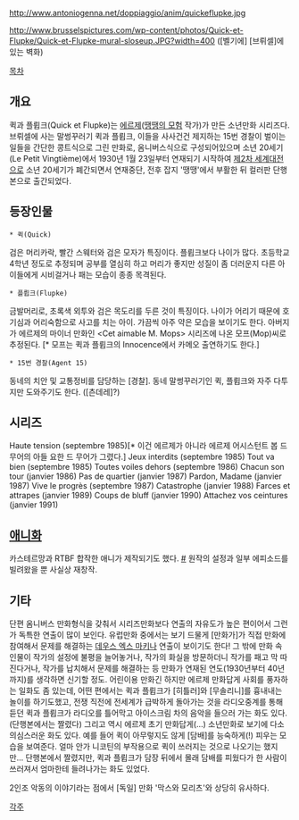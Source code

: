 http://www.antoniogenna.net/doppiaggio/anim/quickeflupke.jpg

http://www.brusselspictures.com/wp-content/photos/Quick-et-Flupke/Quick-et-Flupke-mural-sloseup.JPG?width=400
([벨기에] [브뤼셀]에 있는 벽화)

[[목차]]

== 개요 ==
퀵과 플륍크(Quick et Flupke)는 [[에르제]]([[땡땡의 모험]] 작가)가 만든 소년만화 시리즈다. 브뤼셀에 사는 말썽꾸러기 퀵과 플륍크, 이들을 사사건건 제지하는 15번 경찰이 벌이는 일들을 간단한 콩트식으로 그린 만화로, 옴니버스식으로 구성되어있으며 소년 20세기(Le Petit Vingtième)에서 1930년 1월 23일부터 연재되기 시작하여 [[제2차 세계대전]]으로 소년 20세기가 폐간되면서 연재중단, 전후 잡지 '땡땡'에서 부활한 뒤 컬러판 단행본으로 출간되었다. 

== 등장인물 ==

 * 퀵(Quick)
검은 머리카락, 빨간 스웨터와 검은 모자가 특징이다.  
플륍크보다 나이가 많다. 초등학교 4학년 정도로 추정되며 공부를 열심히 하고 머리가 좋지만 성질이 좀 더러운지 다른 아이들에게 시비걸거나 패는 모습이 종종 목격된다. 

 * 플륍크(Flupke)
금발머리로, 초록색 외투와 검은 목도리를 두른 것이 특징이다.
나이가 어리기 때문에 호기심과 어리숙함으로 사고를 치는 아이. 가끔씩 아주 약은 모습을 보이기도 한다. 아버지가 에르제의 마이너 만화인 <Cet aimable M. Mops> 시리즈에 나온 모프(Mop)씨로 추정된다. [* 모프는 퀵과 플륍크의 Innocence에서 카메오 출연하기도 한다.]

 * 15번 경찰(Agent 15) 
동네의 치안 및 교통정비를 담당하는 [경찰]. 동네 말썽꾸러기인 퀵, 플륍크와 자주 다투지만 도와주기도 한다. ([츤데레]?)

== 시리즈 ==

Haute tension (septembre 1985)[* 이건 에르제가 아니라 에르제 어시스턴트 봅 드 무어의 아들 요한 드 무어가 그렸다.]
Jeux interdits (septembre 1985)
Tout va bien (septembre 1985)
Toutes voiles dehors (septembre 1986)
Chacun son tour (janvier 1986)
Pas de quartier (janvier 1987)
Pardon, Madame (janvier 1987)
Vive le progrès (septembre 1987)
Catastrophe (janvier 1988)
Farces et attrapes (janvier 1989)
Coups de bluff (janvier 1990)
Attachez vos ceintures (janvier 1991)

== [[애니화]] ==
{{{#!html 
<iframe width="420" height="315" src="http://www.youtube.com/embed/JiM_LT72XY0" frameborder="0" allowfullscreen></iframe>}}}
카스테르망과 RTBF 합작한 애니가 제작되기도 했다. [http://www.planete-jeunesse.com/fiche-607-quick-et-flupke.html #] 원작의 설정과 일부 에피소드를 빌려왔을 뿐 사실상 재창작.

== 기타 ==
단편 옴니버스 만화형식을 갖춰서 시리즈만화보다 연출의 자유도가 높은 편이어서 그런가 독특한 연출이 많이 보인다. 유럽만화 중에서는 보기 드물게 [만화가]가 직접 만화에 참여해서 문제를 해결하는 [[데우스 엑스 마키나]] 연출이 보이기도 한다! 그 밖에 만화 속 인물이 작가의 설정에 불평을 늘어놓거나, 작가의 화실을 방문하더니 작가를 패고 막 따진다거나, 작가를 납치해서 문제를 해결하는 등 만화가 연재된 연도(1930년부터 40년까지)를 생각하면 신기할 정도.
어린이용 만화긴 하지만 에르제 만화답게 사회를 풍자하는 일화도 좀 있는데, 어떤 편에서는 퀵과 플륍크가 [히틀러]와 [무솔리니]를 흉내내는 놀이를 하기도했고, 전쟁 직전에 전세계가 급박하게 돌아가는 것을 라디오중계를 통해 듣던 퀵과 플륍크가 라디오를 틀어막고 아이스크림 차의 음악을 들으러 가는 화도 있다.(단행본에서는 짤렸다)
그리고 역시 에르제 초기 만화답게(...) 소년만화로 보기에 다소 의심스러운 화도 있다. 예를 들어 퀵이 아무렇지도 않게 [담배]를 능숙하게(!) 피우는 모습을 보여준다. 얼마 안가 니코틴의 부작용으로 퀵이 쓰러지는 것으로 나오기는 했지만... 단행본에서 짤렸지만, 퀵과 플륍크가 담장 뒤에서 몰래 담배를 피웠다가 한 사람이 쓰러져서 엄마한테 들려나가는 화도 있었다. 

2인조 악동의 이야기라는 점에서 [독일] 만화 '막스와 모리츠'와 상당히 유사하다.

[[각주]]
